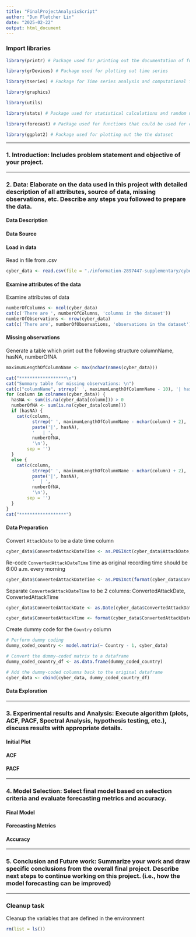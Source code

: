 ```yaml
---
title: "FinalProjectAnalysisScript"
author: "Dun Fletcher Lin"
date: "2025-02-22"
output: html_document
---
```


### Import libraries

```r
library(printr) # Package used for printing out the documentation of function in the output

library(grDevices) # Package used for plotting out time series

library(tseries) # Package for Time series analysis and computational finance

library(graphics)

library(utils)

library(stats) # Package used for statistical calculations and random number generations

library(forecast) # Package used for functions that could be used for creating forecast including seasonality plot

library(ggplot2) # Package used for plotting out the the dataset
```

-----

### 1. Introduction: Includes problem statement and objective of your project.

-----

### 2. Data: Elaborate on the data used in this project with detailed description of all attributes, source of data, missing observations, etc. Describe any steps you followed to prepare the data.

#### Data Description

#### Data Source

#### Load in data

Read in file from .csv
```r
cyber_data <- read.csv(file = "./information-2897447-supplementary/cyber_data.csv")
```

#### Examine attributes of the data

Examine attributes of data
```r
numberOfColumns <- ncol(cyber_data)
cat(c('There are ', numberOfColumns, 'columns in the dataset'))
numberOfObservations <- nrow(cyber_data)
cat(c('There are', numberOfObservations, 'observations in the dataset'))
```

#### Missing observations

Generate a table which print out the following structure
columnName, hasNA, numberOfNA
```r
maximumLengthOfColumnName <- max(nchar(names(cyber_data)))

cat("******************\n")
cat("Summary table for missing observations: \n")
cat(c("columnName", strrep(' ', maximumLengthOfColumnName - 10), '| hasNA', ' | numberOfNA\n'))
for (column in colnames(cyber_data)) {
  hasNA <- sum(is.na(cyber_data[column])) > 0
  numberOfNA <- sum(is.na(cyber_data[column]))
  if (hasNA) {
    cat(c(column, 
          strrep(' ', maximumLengthOfColumnName - nchar(column) + 2), 
          paste('|', hasNA), 
          '   | ', 
          numberOfNA, 
          '\n'), 
        sep = '')
  }
  else {
    cat(c(column, 
          strrep(' ', maximumLengthOfColumnName - nchar(column) + 2), 
          paste('|', hasNA), 
          '  | ', 
          numberOfNA, 
          '\n'), 
        sep = '')
  }
}
cat("******************")
```

#### Data Preparation

Convert `AttackDate` to be a date time column
```r
cyber_data$ConvertedAttackDateTime <- as.POSIXct(cyber_data$AttackDate, format = "%d/%m/%Y %H:%M")
```

Re-code `ConvertedAttackDateTime` time as original recording time should be 6:00 a.m. every morning
```r
cyber_data$ConvertedAttackDateTime <- as.POSIXct(format(cyber_data$ConvertedAttackDateTime, "%Y-%m-%d 06:00:00"))
```

Separate `ConvertedAttackDateTime` to be 2 columns: ConvertedAttackDate, ConvertedAttackTime
```r
cyber_data$ConvertedAttackDate <- as.Date(cyber_data$ConvertedAttackDateTime)

cyber_data$ConvertedAttackTime <- format(cyber_data$ConvertedAttackDateTime, format = "%H:%M")
```

Create dummy code for the `Country` column 
```r
# Perform dummy coding
dummy_coded_country <- model.matrix(~ Country - 1, cyber_data)

# Convert the dummy-coded matrix to a dataframe
dummy_coded_country_df <- as.data.frame(dummy_coded_country)

# Add the dummy-coded columns back to the original dataframe
cyber_data <- cbind(cyber_data, dummy_coded_country_df)
```

#### Data Exploration



-----

### 3. Experimental results and Analysis: Execute algorithm (plots, ACF, PACF, Spectral Analysis, hypothesis testing, etc.), discuss results with appropriate details.

#### Initial Plot

#### ACF

#### PACF

-----

### 4. Model Selection: Select final model based on selection criteria and evaluate forecasting metrics and accuracy.


#### Final Model

#### Forecasting Metrics

#### Accuracy

-----

### 5. Conclusion and Future work: Summarize your work and draw specific conclusions from the overall final project. Describe next steps to continue working on this project. (i.e., how the model forecasting can be improved)

-----

### Cleanup task

Cleanup the variables that are defined in the environment
```r
rm(list = ls())
```